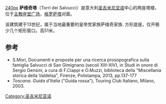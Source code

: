 [[文件:San_Gimignano_-_Torri_dei_Salvucci.JPG|240px]]
'''萨维奇塔'''（Torri dei Salvucci）是意大利[[圣吉米尼亚诺|圣吉米尼亚诺]]中心的两座塔楼，位于[[主教座堂广场_(圣吉米尼亚诺)|主教座堂广场]]，[[格罗萨塔|格罗萨塔]]对面。

该建筑建于13世纪，属于当地最重要的皇帝党家族萨维奇家族. 方形底座，仅开极少几个矩形窗口。高51米。

==参考==
* S.Mori, Documenti e proposte per una ricerca prosopografica sulla famiglia Salvucci di San Gimignano (secoli XIII-XIV), in Studi in onore di Sergio Gensini, a cura di F.Ciappi e O.Muzzi, biblioteca della "Miscellania storica della Valdelsa", Firenze, Polistampa, 2013, pp.137-177
* ''Toscana. Guida d'Italia'' ("Guida rossa"), Touring Club Italiano, Milano, 2003.
[[Category:圣吉米尼亚诺|Category:圣吉米尼亚诺]]